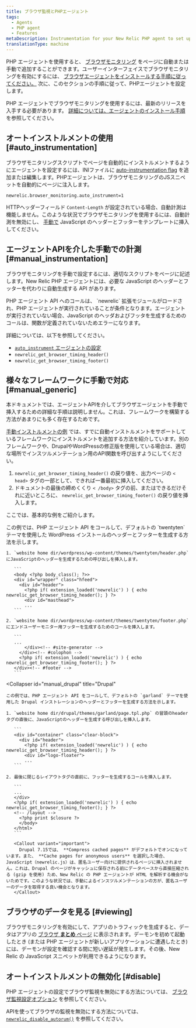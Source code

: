 ```yaml
---
title: ブラウザ監視とPHPエージェント
tags:
  - Agents
  - PHP agent
  - Features
metaDescription: Instrumentation for your New Relic PHP agent to set up browser monitoring.
translationType: machine
---
```


PHP エージェントを使用すると、 [ブラウザモニタリング](/docs/browser/new-relic-browser/getting-started/introduction-new-relic-browser) をページに自動または手動で追加することができます。ユーザーインターフェイスでブラウザモニタリングを有効にするには、 [ブラウザエージェントをインストールする手順に従ってください。](/docs/browser/new-relic-browser/installation/install-new-relic-browser-agent) 次に、このセクションの手順に従って、PHPエージェントを設定します。

PHP エージェントでブラウザモニタリングを使用するには、最新のリリースを入手する必要があります。 [詳細については、エージェントのインストール手順](/docs/agents/php-agent/installation/php-agent-installation-overview) を参照してください。

## オートインストルメントの使用 [#auto_instrumentation]

ブラウザモニタリングスクリプトでページを自動的にインストルメントするようにエージェントを設定するには、INIファイルに [auto-instrumentation flag](/docs/agents/php-agent/configuration/php-agent-configuration#inivar-autorum) を追加または編集します。PHPエージェントは、ブラウザモニタリングのJSスニペットを自動的にページに注入します。

```
newrelic.browser_monitoring.auto_instrument=1
```

HTTPヘッダーフィールド `Content-Length` が設定されている場合、自動計測は機能しません。このような状況でブラウザモニタリングを使用するには、自動計測を無効にし、 [手動で](#manual_instrumentation) JavaScript のヘッダーとフッターをテンプレートに挿入してください。

## エージェントAPIを介した手動での計測 [#manual_instrumentation]

ブラウザモニタリングを手動で設定するには、適切なスクリプトをページに記述します。New Relic PHP エージェントには、必要な JavaScript のヘッダーとフッターを代わりに自動生成する API があります。

<Callout variant="important">
  PHP エージェント API へのコールは、 `newrelic` 拡張モジュールがロードされ、PHP エージェントが実行されていることが条件となります。エージェントが実行されていない場合、JavaScript のヘッダおよびフッタを生成するためのコールは、関数が定義されていないためエラーになります。
</Callout>

詳細については、以下を参照してください。

* [`auto_instrument` エージェントの設定](/docs/agents/php-agent/configuration/php-agent-configuration#inivar-autorum)
* `newrelic_get_browser_timing_header()`
* `newrelic_get_browser_timing_footer()`

## 様々なフレームワークに手動で対応 [#manual_generic]

本ドキュメントでは、エージェントAPIを介してブラウザエージェントを手動で挿入するための詳細な手順は説明しません。これは、フレームワークを構築する方法があまりにも多く存在するためです。

[手動インストルメントの例](#manual_examples) では、すでに自動インストルメントをサポートしているフレームワークにインストルメントを追加する方法を紹介しています。別のフレームワークや、DrupalやWordPressの修正版を使用している場合は、適切な場所でインスツルメンテーション用のAPI関数を呼び出すようにしてください。

1. `newrelic_get_browser_timing_header()` の戻り値を、出力ページの `< head>` タグの一部として、できれば一番最初に挿入してください。
2. ドキュメントの最後の締めくくり `< /body>` タグの前、またはできるだけそれに近いところに、 `newrelic_get_browser_timing_footer()` の戻り値を挿入します。

ここでは、基本的な例をご紹介します。

<CollapserGroup>
  <Collapser
    id="manual_wp"
    title="ワードプレス"
  >
    この例では、PHP エージェント API をコールして、デフォルトの `twentyten` テーマを使用した WordPress インストールのヘッダーとフッターを生成する方法を示します。

    1. `website home dir/wordpress/wp-content/themes/twentyten/header.php` にJavaScriptのヘッダーを生成するための呼び出しを挿入します。

       ```
       <body <?php body_class(); ?>>
       <div id="wrapper" class="hfeed">
         <div id="header">
           <?php if( extension_loaded('newrelic') ) { echo newrelic_get_browser_timing_header(); } ?>
           <div id="masthead">
           ...
       ```

    2. `website home dir/wordpress/wp-content/themes/twentyten/footer.php` にエンドユーザーモニター用フッターを生成するためのコールを挿入します。

       ```
       ...
           </div><!-- #site-generator -->
         </div><!-- #colophon -->
         <?php if( extension_loaded('newrelic') ) { echo newrelic_get_browser_timing_footer(); } ?>
       </div><!-- #footer -->
       ```
  </Collapser>

  <Collapser
    id="manual_drupal"
    title="Drupal"
  >
    この例では、PHP エージェント API をコールして、デフォルトの `garland` テーマを使用した Drupal インストレーションのヘッダーとフッターを生成する方法を示します。

    1. `website home dir/drupal/themes/garland/page.tpl.php` の冒頭のheaderタグの直後に、JavaScriptのヘッダーを生成する呼び出しを挿入します。

       ```
       <div id="container" class="clear-block">
         <div id="header">
           <?php if( extension_loaded('newrelic') ) { echo newrelic_get_browser_timing_header(); } ?>
           <div id="logo-floater">
           ...
       ```

    2. 最後に閉じるレイアウトタグの直前に、フッターを生成するコールを挿入します。

       ```
       ...
       </div>
       <?php if( extension_loaded('newrelic') ) { echo newrelic_get_browser_timing_footer(); } ?>
       <!-- /layout -->
         <?php print $closure ?>
         </body>
       </html>
       ```

       <Callout variant="important">
         Drupal 7.15では、 **Compress cached pages** がデフォルトでオンになっています。また、 **Cache pages for anonymous users** を選択した場合、JavaScript（newrelic.js）は、匿名ユーザー向けに提供されるページに挿入されません。これは、Drupal のページがキャッシュに保存される前にデータベースから直接圧縮される (gzip を使用) ため、New Relic の PHP エージェントが HTML を解析する機会がないためです。このような状況では、手動によるインスツルメンテーションの方が、匿名ユーザーのデータを取得する良い機会となります。
       </Callout>
  </Collapser>
</CollapserGroup>

## ブラウザのデータを見る [#viewing]

ブラウザモニタリングを有効にして、アプリのトラフィックを生成すると、データはアプリの [ブラウザ **まとめ** ページ](/docs/browser/new-relic-browser/getting-started/browser-overview-page-website-performance-summary) に表示されます。デーモンを初めて起動したとき (または PHP エージェントが新しいアプリケーションに遭遇したとき) には、デーモンが設定を確認する間に短い遅延が発生します。その後、New Relic の JavaScript スニペットが利用できるようになります。

## オートインストルメントの無効化 [#disable]

PHP エージェントの設定でブラウザ監視を無効にする方法については、 [ブラウザ監視設定オプション](/docs/agents/php-agent/configuration/php-agent-configuration#inivar-autorum) を参照してください。

APIを使ってブラウザの監視を無効にする方法については、 [`newrelic_disable_autorum()`](/docs/agents/php-agent/php-agent-api/newrelic_disable_autorum) を参照してください。